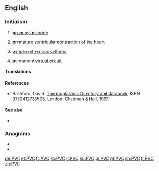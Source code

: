 ==English==
{{wikipedia|PVC (disambiguation)}}

===Initialism===
{{rfc-header|Initialism}}
{{head|en|initialism}}

# {{label|en|organic compound}} [[polyvinyl chloride|'''p'''oly'''v'''inyl '''c'''hloride]]
# {{label|en|medicine}} [[premature ventricular contraction|'''p'''remature '''v'''entricular '''c'''ontraction]] of the heart
# {{label|en|medicine}} [[peripheral venous catheter|'''p'''eripheral '''v'''enous '''c'''atheter]]
# {{label|en|networking}} '''p'''ermanent [[virtual circuit|'''v'''irtual '''c'''ircuit]]

====Translations====
{{trans-see|(organic compound) polyvinyl chloride|polyvinyl chloride}}

{{trans-top|(medicine) premature ventricular contraction of the heart}}
{{trans-mid}}
{{trans-bottom}}

{{trans-top|(medicine) peripheral venous catheter}}
{{trans-mid}}
{{trans-bottom}}

{{trans-top|(networking) permanent virtual circuit}}
{{trans-mid}}
{{trans-bottom}}

====References====
* {{label|en|organic chemistry}} Bashford, David. [http://books.google.com/books?id=ycLq-EYaE0QC&dq=a.+schulman&source=gbs_navlinks_s Thermoplastics: Directory and databook]; ISBN 9780412733505. London: Chapman & Hall, 1997.

====See also====
* {{sense|chemistry}} {{l|en|ABS}}

===Anagrams===
* {{l|en|CVP}}
* {{l|en|PCV}}

[[de:PVC]]
[[et:PVC]]
[[fr:PVC]]
[[ko:PVC]]
[[it:PVC]]
[[ku:PVC]]
[[pl:PVC]]
[[pt:PVC]]
[[sh:PVC]]
[[fi:PVC]]
[[zh:PVC]]